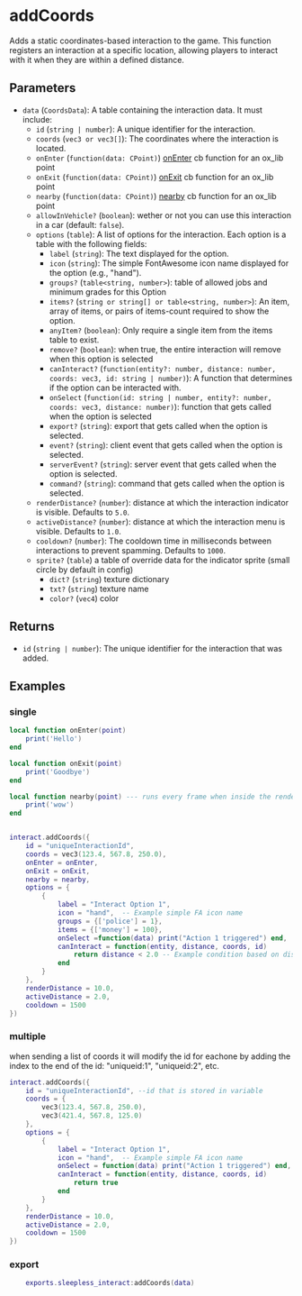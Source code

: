 
# addCoords

Adds a static coordinates-based interaction to the game. This function registers an interaction at a specific location, allowing players to interact with it when they are within a defined distance.

## Parameters

- `data` (`CoordsData`): A table containing the interaction data. It must include:
  - `id` (`string | number`): A unique identifier for the interaction.
  - `coords` (`vec3 or vec3[]`): The coordinates where the interaction is located.
  - `onEnter` (`function(data: CPoint)`) [onEnter](https://overextended.dev/ox_lib/Modules/Points/Lua/Client) cb function for an ox_lib point
  - `onExit` (`function(data: CPoint)`)  [onExit](https://overextended.dev/ox_lib/Modules/Points/Lua/Client) cb function for an ox_lib point
  - `nearby` (`function(data: CPoint)`)  [nearby](https://overextended.dev/ox_lib/Modules/Points/Lua/Client) cb function for an ox_lib point
  - `allowInVehicle?` (`boolean`): wether or not you can use this interaction in a car (default: `false`).
  - `options` (`table`): A list of options for the interaction. Each option is a table with the following fields:
    - `label` (`string`): The text displayed for the option.
    - `icon` (`string`): The simple FontAwesome icon name displayed for the option (e.g., "hand").
    - `groups?` (`table<string, number>`): table of allowed jobs and minimum grades for this Option
    - `items?` (`string or string[] or table<string, number>`): An item, array of items, or pairs of items-count required to show the option.
    - `anyItem?` (`boolean`): Only require a single item from the items table to exist.
    - `remove?` (`boolean`): when true, the entire interaction will remove when this option is selected
    - `canInteract?` (`function(entity?: number, distance: number, coords: vec3, id: string | number)`): A function that determines if the option can be interacted with.
    - `onSelect` (`function(id: string | number, entity?: number, coords: vec3, distance: number)`): function that gets called when the option is selected
    - `export?` (`string`): export that gets called when the option is selected.
    - `event?` (`string`): client event that gets called when the option is selected.
    - `serverEvent?` (`string`): server event that gets called when the option is selected.
    - `command?` (`string`): command that gets called when the option is selected.
  - `renderDistance?` (`number`): distance at which the interaction indicator is visible. Defaults to `5.0`.
  - `activeDistance?` (`number`): distance at which the interaction menu is visible. Defaults to `1.0`.
  - `cooldown?` (`number`): The cooldown time in milliseconds between interactions to prevent spamming. Defaults to `1000`.
  - `sprite?` (`table`) a table of override data for the indicator sprite (small circle by default in config)
    - `dict?` (`string`) texture dictionary
    - `txt?` (`string`) texture name
    - `color?` (`vec4`) color

## Returns

- `id` (`string | number`): The unique identifier for the interaction that was added.

## Examples

### single

```lua
local function onEnter(point)
    print('Hello')
end

local function onExit(point)
    print('Goodbye')
end

local function nearby(point) --- runs every frame when inside the render distance
    print('wow')
end


interact.addCoords({
    id = "uniqueInteractionId",
    coords = vec3(123.4, 567.8, 250.0),
    onEnter = onEnter,
    onExit = onExit,
    nearby = nearby,
    options = {
        {
            label = "Interact Option 1",
            icon = "hand",  -- Example simple FA icon name
            groups = {['police'] = 1},
            items = {['money'] = 100},
            onSelect =function(data) print("Action 1 triggered") end,
            canInteract = function(entity, distance, coords, id)
                return distance < 2.0 -- Example condition based on distance
            end
        }
    },
    renderDistance = 10.0,
    activeDistance = 2.0,
    cooldown = 1500
})
```

### multiple

<Callout type="warning">
    when sending a list of coords it will modify the id for eachone by adding the index to the end of the id: "uniqueid:1", "uniqueid:2", etc.
</Callout>

```lua
interact.addCoords({
    id = "uniqueInteractionId", --id that is stored in variable
    coords = {
        vec3(123.4, 567.8, 250.0),
        vec3(421.4, 567.8, 125.0)
    },
    options = {
        {
            label = "Interact Option 1",
            icon = "hand",  -- Example simple FA icon name
            onSelect = function(data) print("Action 1 triggered") end,
            canInteract = function(entity, distance, coords, id)
                return true
            end
        }
    },
    renderDistance = 10.0,
    activeDistance = 2.0,
    cooldown = 1500
})
```

### export

```lua
    exports.sleepless_interact:addCoords(data)
```